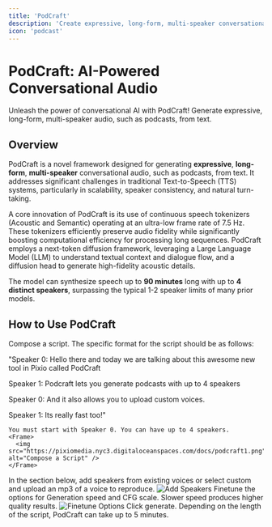 ```yaml
---
title: 'PodCraft'
description: 'Create expressive, long-form, multi-speaker conversational audio with PodCraft, powered by Microsofts VibeVoice model.'
icon: 'podcast'
---
```


# PodCraft: AI-Powered Conversational Audio

<Tip>
  Unleash the power of conversational AI with PodCraft! Generate expressive, long-form, multi-speaker audio, such as podcasts, from text.
</Tip>

## Overview

PodCraft is a novel framework designed for generating **expressive**, **long-form**, **multi-speaker** conversational audio, such as podcasts, from text. It addresses significant challenges in traditional Text-to-Speech (TTS) systems, particularly in scalability, speaker consistency, and natural turn-taking.

A core innovation of PodCraft is its use of continuous speech tokenizers (Acoustic and Semantic) operating at an ultra-low frame rate of 7.5 Hz. These tokenizers efficiently preserve audio fidelity while significantly boosting computational efficiency for processing long sequences. PodCraft employs a next-token diffusion framework, leveraging a Large Language Model (LLM) to understand textual context and dialogue flow, and a diffusion head to generate high-fidelity acoustic details.

The model can synthesize speech up to **90 minutes** long with up to **4 distinct speakers**, surpassing the typical 1-2 speaker limits of many prior models.

## How to Use PodCraft

<Steps>
  <Step title="Compose a Script">
    Compose a script. The specific format for the script should be as follows:

"Speaker 0: Hello there and today we are talking about this awesome new tool in Pixio called PodCraft

Speaker 1: Podcraft lets you generate podcasts with up to 4 speakers

Speaker 0: And it also allows you to upload custom voices.

Speaker 1: Its really fast too!"

    You must start with Speaker 0. You can have up to 4 speakers.
    <Frame>
      <img src="https://pixiomedia.nyc3.digitaloceanspaces.com/docs/podcraft1.png" alt="Compose a Script" />
    </Frame>
  </Step>
  <Step title="Add Speakers">
    In the section below, add speakers from existing voices or select custom and upload an mp3 of a voice to reproduce.
    <Frame>
      <img src="https://pixiomedia.nyc3.digitaloceanspaces.com/docs/podcraft2.png" alt="Add Speakers" />
    </Frame>
  </Step>
  <Step title="Finetune Options">
    Finetune the options for Generation speed and CFG scale. Slower speed produces higher quality results.
    <Frame>
      <img src="https://pixiomedia.nyc3.digitaloceanspaces.com/docs/podcraft3.png" alt="Finetune Options" />
    </Frame>
  </Step>
  <Step title="Generate">
    Click generate. Depending on the length of the script, PodCraft can take up to 5 minutes.
  </Step>
</Steps>
